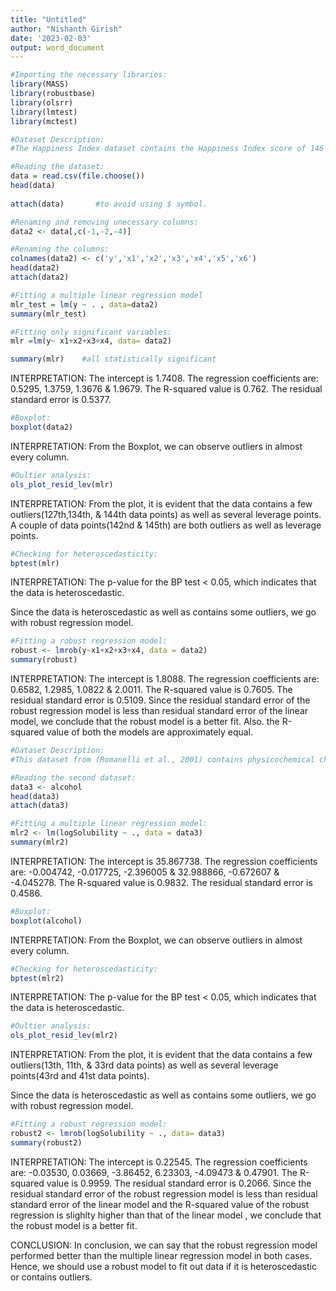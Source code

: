 ---
title: "Untitled"
author: "Nishanth Girish"
date: '2023-02-03'
output: word_document
---

```{r}
#Importing the necessary libraries:
library(MASS)
library(robustbase)
library(olsrr)
library(lmtest)
library(mctest)
```


```{r}
#Dataset Description:
#The Happiness Index dataset contains the Happiness Index score of 146 countries. The dependent variable is the Happiness score variable. The independent variables are as follows: GDP Per Capita, Social Support, Healthy life expectancy, Freedom to make life choices, Generosity, Perception of corruption.

#Reading the dataset:
data = read.csv(file.choose()) 
head(data)
 
attach(data)       #to avoid using $ symbol.
```


```{r}
#Renaming and removing unecessary columns:
data2 <- data[,c(-1,-2,-4)]

#Renaming the columns:
colnames(data2) <- c('y','x1','x2','x3','x4','x5','x6')
head(data2)
attach(data2)
```


```{r}
#Fitting a multiple linear regression model
mlr_test = lm(y ~ . , data=data2)
summary(mlr_test)
```


```{r}
#Fitting only significant variables:
mlr =lm(y~ x1+x2+x3+x4, data= data2)

summary(mlr)    #all statistically significant
```

INTERPRETATION:
The intercept is 1.7408. The regression coefficients are: 0.5295, 1.3759, 1.3676 & 1.9679.
The R-squared value is 0.762. The residual standard error is 0.5377.

```{r}
#Boxplot:
boxplot(data2)
```

INTERPRETATION:
From the Boxplot, we can observe outliers in almost every column.

```{r}
#Oultier analysis:
ols_plot_resid_lev(mlr)
```

INTERPRETATION:
From the plot, it is evident that the data contains a few outliers(127th,134th, & 144th data points) as well as several leverage points. A couple of data points(142nd & 145th) are both outliers as well as leverage points.

```{r}
#Checking for heteroscedasticity:
bptest(mlr)
```

INTERPRETATION:
The p-value for the BP test < 0.05, which indicates that the data is heteroscedastic.

Since the data is heteroscedastic as well as contains some outliers, we go with robust regression model.
```{r}
#Fitting a robust regression model:
robust <- lmrob(y~x1+x2+x3+x4, data = data2)
summary(robust)
```

INTERPRETATION:
The intercept is 1.8088. The regression coefficients are: 0.6582, 1.2985, 1.0822 & 2.0011.
The R-squared value is 0.7605. The residual standard error is 0.5109.
Since the residual standard error of the robust regression model is less than residual standard error of the linear model, we conclude that the robust model is a better fit. Also. the R-squared value of both the models are approximately equal.



```{r}
#Dataset Description:
#This dataset from (Romanelli et al., 2001) contains physicochemical characteristics of 44 aliphatic alcohols. The dependent variable is the logSolubility variable, which indicates the natural logarithm of the solubility of the alcohol in water. The independent variables are as follows: SAG- solvent accessible surface-bounded molecular volume, V - volume, P - polarizability, RM - molar refractivity and logPC - log of octanol-water partitions coefficient.

#Reading the second dataset:
data3 <- alcohol
head(data3)
attach(data3)
```
```{r}
#Fitting a multiple linear regression model:
mlr2 <- lm(logSolubility ~ ., data = data3)
summary(mlr2)
```

INTERPRETATION:
The intercept is 35.867738. The regression coefficients are: -0.004742, -0.017725, -2.396005 & 32.988866, -0.672607 & -4.045278.
The R-squared value is 0.9832. The residual standard error is 0.4586.

```{r}
#Boxplot:
boxplot(alcohol)
```

INTERPRETATION:
From the Boxplot, we can observe outliers in almost every column.

```{r}
#Checking for heteroscedasticity:
bptest(mlr2)
```

INTERPRETATION:
The p-value for the BP test < 0.05, which indicates that the data is heteroscedastic.

```{r}
#Oultier analysis:
ols_plot_resid_lev(mlr2)
```

INTERPRETATION:
From the plot, it is evident that the data contains a few outliers(13th, 11th, & 33rd data points) as well as several leverage points(43rd and 41st data points).

Since the data is heteroscedastic as well as contains some outliers, we go with robust regression model.

```{r}
#Fitting a robust regression model:
robust2 <- lmrob(logSolubility ~ ., data= data3)
summary(robust2)
```

INTERPRETATION:
The intercept is 0.22545. The regression coefficients are: -0.03530, 0.03669, -3.86452, 6.23303, -4.09473 & 0.47901.
The R-squared value is 0.9959. The residual standard error is 0.2066.
Since the residual standard error of the robust regression model is less than residual standard error of the linear model and the R-squared value of the robust regression is slighlty higher than that of the linear model , we conclude that the robust model is a better fit.


CONCLUSION:
In conclusion, we can say that the robust regression model performed better than the multiple linear regression model in both cases. Hence, we should use a robust model to fit out data if it is heteroscedastic or contains outliers.



